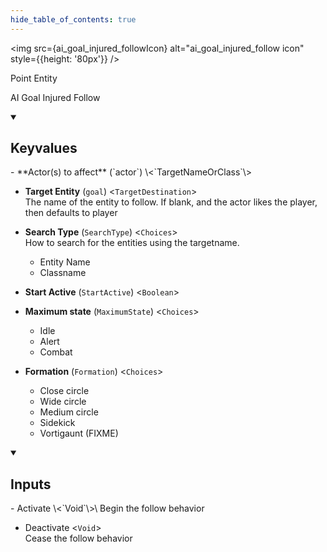 ```yaml
---
hide_table_of_contents: true
---
```



<img src={ai_goal_injured_followIcon} alt="ai_goal_injured_follow icon" style={{height: '80px'}} />

Point Entity

AI Goal Injured Follow

<details open>
<summary><h2>Keyvalues</h2></summary>
- **Actor(s) to affect** (`actor`) \<`TargetNameOrClass`\>

- **Target Entity** (`goal`) \<`TargetDestination`\>\
The name of the entity to follow. If blank, and the actor likes the player, then defaults to player

- **Search Type** (`SearchType`) \<`Choices`\>\
How to search for the entities using the targetname.
  - Entity Name 
  - Classname 


- **Start Active** (`StartActive`) \<`Boolean`\>

- **Maximum state** (`MaximumState`) \<`Choices`\>
  - Idle 
  - Alert 
  - Combat 


- **Formation** (`Formation`) \<`Choices`\>
  - Close circle 
  - Wide circle 
  - Medium circle 
  - Sidekick 
  - Vortigaunt (FIXME) 



 </details>
<details open>
<summary><h2>Inputs</h2></summary>
- Activate \<`Void`\>\
Begin the follow behavior

- Deactivate \<`Void`\>\
Cease the follow behavior


 </details>
